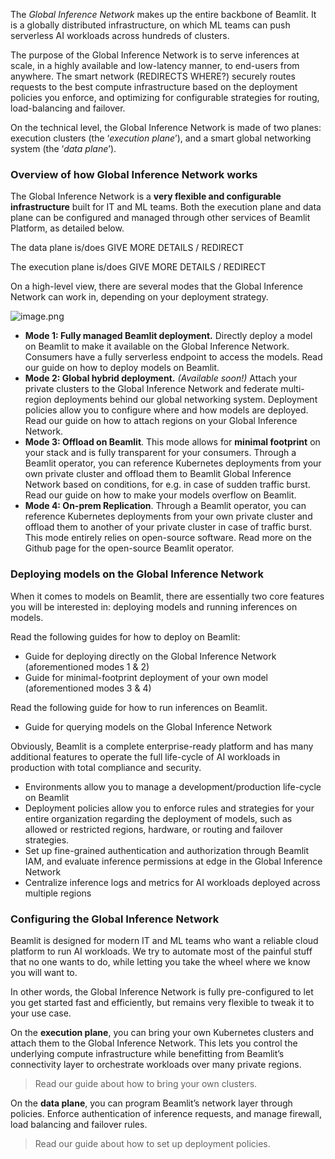 The *Global Inference Network* makes up the entire backbone of Beamlit. It is a globally distributed infrastructure, on which ML teams can push serverless AI workloads across hundreds of clusters.

The purpose of the Global Inference Network is to serve inferences at scale, in a highly available and low-latency manner, to end-users from anywhere. The smart network (REDIRECTS WHERE?) securely routes requests to the best compute infrastructure based on the deployment policies you enforce, and optimizing for configurable strategies for routing, load-balancing and failover. 

On the technical level, the Global Inference Network is made of two planes: execution clusters (the ‘*execution plane*’), and a smart global networking system (the ‘*data plane*’).

### Overview of how Global Inference Network works

The Global Inference Network is a **very flexible and configurable infrastructure** built for IT and ML teams. Both the execution plane and data plane can be configured and managed through other services of Beamlit Platform, as detailed below.

The data plane is/does GIVE MORE DETAILS / REDIRECT

The execution plane is/does GIVE MORE DETAILS / REDIRECT

On a high-level view, there are several modes that the Global Inference Network can work in, depending on your deployment strategy.

![image.png](Global%20Inference%20Network/image.png)

- **Mode 1: Fully managed Beamlit deployment.** Directly deploy a model on Beamlit to make it available on the Global Inference Network. Consumers have a fully serverless endpoint to access the models. Read our guide on how to deploy models on Beamlit.
- **Mode 2: Global hybrid deployment.** *(Available soon!)* Attach your private clusters to the Global Inference Network and federate multi-region deployments behind our global networking system. Deployment policies allow you to configure where and how models are deployed. Read our guide on how to attach regions on your Global Inference Network.
- **Mode 3: Offload on Beamlit**. This mode allows for **minimal footprint** on your stack and is fully transparent for your consumers. Through a Beamlit operator, you can reference Kubernetes deployments from your own private cluster and offload them to Beamlit Global Inference Network based on conditions, for e.g. in case of sudden traffic burst. Read our guide on how to make your models overflow on Beamlit.
- **Mode 4: On-prem Replication**. Through a Beamlit operator, you can reference Kubernetes deployments from your own private cluster and offload them to another of your private cluster in case of traffic burst. This mode entirely relies on open-source software. Read more on the Github page for the open-source Beamlit operator.

### Deploying models on the Global Inference Network

When it comes to models on Beamlit, there are essentially two core features you will be interested in: deploying models and running inferences on models.

Read the following guides for how to deploy on Beamlit:

- Guide for deploying directly on the Global Inference Network (aforementioned modes 1 & 2)
- Guide for minimal-footprint deployment of your own model (aforementioned modes 3 & 4)

Read the following guide for how to run inferences on Beamlit.

- Guide for querying models on the Global Inference Network

Obviously, Beamlit is a complete enterprise-ready platform and has many additional features to operate the full life-cycle of AI workloads in production with total compliance and security.

- Environments allow you to manage a development/production life-cycle on Beamlit
- Deployment policies allow you to enforce rules and strategies for your entire organization regarding the deployment of models, such as allowed or restricted regions, hardware, or routing and failover strategies.
- Set up fine-grained authentication and authorization through Beamlit IAM, and evaluate inference permissions at edge in the Global Inference Network
- Centralize inference logs and metrics for AI workloads deployed across multiple regions

### Configuring the Global Inference Network

Beamlit is designed for modern IT and ML teams who want a reliable cloud platform to run AI workloads. We try to automate most of the painful stuff that no one wants to do, while letting you take the wheel where we know you will want to. 

In other words, the Global Inference Network is fully pre-configured to let you get started fast and efficiently, but remains very flexible to tweak it to your use case.  

On the **execution plane**, you can bring your own Kubernetes clusters and attach them to the Global Inference Network. This lets you control the underlying compute infrastructure while benefitting from Beamlit’s connectivity layer to orchestrate workloads over many private regions.

> Read our guide about how to bring your own clusters.

On the **data plane**, you can program Beamlit’s network layer through policies. Enforce authentication of inference requests, and manage firewall, load balancing and failover rules.

> Read our guide about how to set up deployment policies.